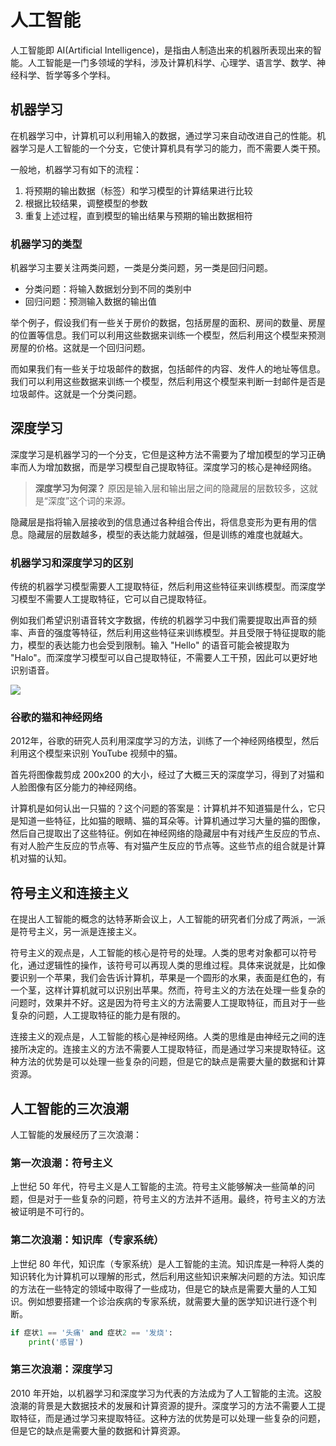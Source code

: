 # 人工智能

人工智能即 AI(Artificial Intelligence)，是指由人制造出来的机器所表现出来的智能。人工智能是一门多领域的学科，涉及计算机科学、心理学、语言学、数学、神经科学、哲学等多个学科。

## 机器学习

在机器学习中，计算机可以利用输入的数据，通过学习来自动改进自己的性能。机器学习是人工智能的一个分支，它使计算机具有学习的能力，而不需要人类干预。

一般地，机器学习有如下的流程：

1. 将预期的输出数据（标签）和学习模型的计算结果进行比较
2. 根据比较结果，调整模型的参数
3. 重复上述过程，直到模型的输出结果与预期的输出数据相符

### 机器学习的类型

机器学习主要关注两类问题，一类是分类问题，另一类是回归问题。

- 分类问题：将输入数据划分到不同的类别中
- 回归问题：预测输入数据的输出值

举个例子，假设我们有一些关于房价的数据，包括房屋的面积、房间的数量、房屋的位置等信息。我们可以利用这些数据来训练一个模型，然后利用这个模型来预测房屋的价格。这就是一个回归问题。

而如果我们有一些关于垃圾邮件的数据，包括邮件的内容、发件人的地址等信息。我们可以利用这些数据来训练一个模型，然后利用这个模型来判断一封邮件是否是垃圾邮件。这就是一个分类问题。

## 深度学习

深度学习是机器学习的一个分支，它但是这种方法不需要为了增加模型的学习正确率而人为增加数据，而是学习模型自己提取特征。深度学习的核心是神经网络。

> **深度学习为何深？** 原因是输入层和输出层之间的隐藏层的层数较多，这就是“深度”这个词的来源。

隐藏层是指将输入层接收到的信息通过各种组合传出，将信息变形为更有用的信息。隐藏层的层数越多，模型的表达能力就越强，但是训练的难度也就越大。

### 机器学习和深度学习的区别

传统的机器学习模型需要人工提取特征，然后利用这些特征来训练模型。而深度学习模型不需要人工提取特征，它可以自己提取特征。

例如我们希望识别语音转文字数据，传统的机器学习中我们需要提取出声音的频率、声音的强度等特征，然后利用这些特征来训练模型。并且受限于特征提取的能力，模型的表达能力也会受到限制。输入 "Hello" 的语音可能会被提取为 "Halo"。而深度学习模型可以自己提取特征，不需要人工干预，因此可以更好地识别语音。

![](https://jetzihan-img.oss-cn-beijing.aliyuncs.com/20240309153254.png)

### 谷歌的猫和神经网络

2012年，谷歌的研究人员利用深度学习的方法，训练了一个神经网络模型，然后利用这个模型来识别 YouTube 视频中的猫。

首先将图像裁剪成 200x200 的大小，经过了大概三天的深度学习，得到了对猫和人脸图像有区分能力的神经网络。

计算机是如何认出一只猫的？这个问题的答案是：计算机并不知道猫是什么，它只是知道一些特征，比如猫的眼睛、猫的耳朵等。计算机通过学习大量的猫的图像，然后自己提取出了这些特征。例如在神经网络的隐藏层中有对线产生反应的节点、有对人脸产生反应的节点等、有对猫产生反应的节点等。这些节点的组合就是计算机对猫的认知。

## 符号主义和连接主义

在提出人工智能的概念的达特茅斯会议上，人工智能的研究者们分成了两派，一派是符号主义，另一派是连接主义。

符号主义的观点是，人工智能的核心是符号的处理。人类的思考对象都可以符号化，通过逻辑性的操作，该符号可以再现人类的思维过程。具体来说就是，比如像要识别一个苹果，我们会告诉计算机，苹果是一个圆形的水果，表面是红色的，有一个茎，这样计算机就可以识别出苹果。然而，符号主义的方法在处理一些复杂的问题时，效果并不好。这是因为符号主义的方法需要人工提取特征，而且对于一些复杂的问题，人工提取特征的能力是有限的。

连接主义的观点是，人工智能的核心是神经网络。人类的思维是由神经元之间的连接所决定的。连接主义的方法不需要人工提取特征，而是通过学习来提取特征。这种方法的优势是可以处理一些复杂的问题，但是它的缺点是需要大量的数据和计算资源。

## 人工智能的三次浪潮

人工智能的发展经历了三次浪潮：

### 第一次浪潮：符号主义

上世纪 50 年代，符号主义是人工智能的主流。符号主义能够解决一些简单的问题，但是对于一些复杂的问题，符号主义的方法并不适用。最终，符号主义的方法被证明是不可行的。

### 第二次浪潮：知识库（专家系统）

上世纪 80 年代，知识库（专家系统）是人工智能的主流。知识库是一种将人类的知识转化为计算机可以理解的形式，然后利用这些知识来解决问题的方法。知识库的方法在一些特定的领域中取得了一些成功，但是它的缺点是需要大量的人工知识。例如想要搭建一个诊治疾病的专家系统，就需要大量的医学知识进行逐个判断。

```python
if 症状1 == '头痛' and 症状2 == '发烧':
    print('感冒')
```

### 第三次浪潮：深度学习

2010 年开始，以机器学习和深度学习为代表的方法成为了人工智能的主流。这股浪潮的背景是大数据技术的发展和计算资源的提升。深度学习的方法不需要人工提取特征，而是通过学习来提取特征。这种方法的优势是可以处理一些复杂的问题，但是它的缺点是需要大量的数据和计算资源。
